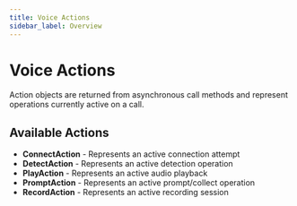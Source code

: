 ```yaml
---
title: Voice Actions
sidebar_label: Overview
---
```


# Voice Actions

Action objects are returned from asynchronous call methods and represent operations currently active on a call.

## Available Actions

- **ConnectAction** - Represents an active connection attempt
- **DetectAction** - Represents an active detection operation
- **PlayAction** - Represents an active audio playback
- **PromptAction** - Represents an active prompt/collect operation
- **RecordAction** - Represents an active recording session